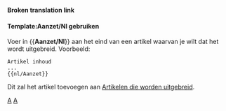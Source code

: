 <noinclude>'''Broken translation link'''{{en/-}}</noinclude>{{ambox
| type  = notice
| image = StubIcon.png
| text  = <strong>Aanzet</strong><br>Dit artikel is een eerste aanzet. A.u.b., als je kunt, [{{fullurl:{{NAMESPACE}}:{{PAGENAME}}|action=edit}} breidt het uit].
}}<includeonly>{{{1|[[Category:nl/Uit te breiden artikelen]]}}}</includeonly><noinclude>

====Template:Aanzet/Nl gebruiken====
Voer in <nowiki>{{</nowiki>'''Aanzet/Nl'''<nowiki>}}</nowiki> aan het eind van een artikel waarvan je wilt dat het wordt uitgebreid. Voorbeeld:
<pre>
Artikel inhoud
...
{{nl/Aanzet}}
</pre>
Dit zal het artikel toevoegen aan [[Category/en/Articles to be expanded|Artikelen die worden uitgebreid]].

[[Category:nl/Sjablonen|A]][[Category:nl/Berichtenbox|A]]</noinclude>